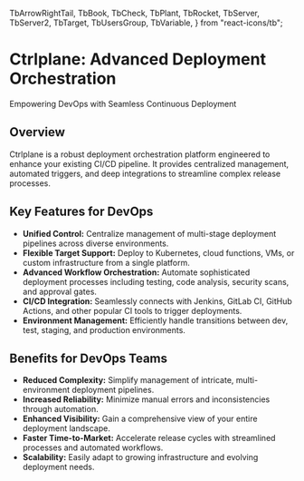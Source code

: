   TbArrowRightTail,
  TbBook,
  TbCheck,
  TbPlant,
  TbRocket,
  TbServer,
  TbServer2,
  TbTarget,
  TbUsersGroup,
  TbVariable,
} from "react-icons/tb";

# Ctrlplane: Advanced Deployment Orchestration

Empowering DevOps with Seamless Continuous Deployment

## Overview

Ctrlplane is a robust deployment orchestration platform engineered to enhance
your existing CI/CD pipeline. It provides centralized management, automated
triggers, and deep integrations to streamline complex release processes.

## Key Features for DevOps

- **Unified Control:** Centralize management of multi-stage deployment pipelines
  across diverse environments.
- **Flexible Target Support:** Deploy to Kubernetes, cloud functions, VMs, or
  custom infrastructure from a single platform.
- **Advanced Workflow Orchestration:** Automate sophisticated deployment
  processes including testing, code analysis, security scans, and approval
  gates.
- **CI/CD Integration:** Seamlessly connects with Jenkins, GitLab CI, GitHub
  Actions, and other popular CI tools to trigger deployments.
- **Environment Management:** Efficiently handle transitions between dev, test,
  staging, and production environments.

## Benefits for DevOps Teams

- **Reduced Complexity:** Simplify management of intricate, multi-environment
  deployment pipelines.
- **Increased Reliability:** Minimize manual errors and inconsistencies through
  automation.
- **Enhanced Visibility:** Gain a comprehensive view of your entire deployment
  landscape.
- **Faster Time-to-Market:** Accelerate release cycles with streamlined
  processes and automated workflows.
- **Scalability:** Easily adapt to growing infrastructure and evolving
  deployment needs.
